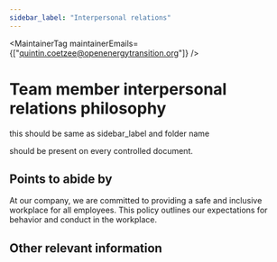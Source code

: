 ```yaml
---
sidebar_label: "Interpersonal relations"
---
```



<MaintainerTag maintainerEmails={["quintin.coetzee@openenergytransition.org"]} />

# Team member interpersonal relations philosophy
this should be same as sidebar_label and folder name

<ControlledDocBanner />

should be present on every controlled document.

## Points to abide by

At our company, we are committed to providing a safe and inclusive workplace for all employees. This policy outlines our expectations for behavior and conduct in the workplace.

## Other relevant information

